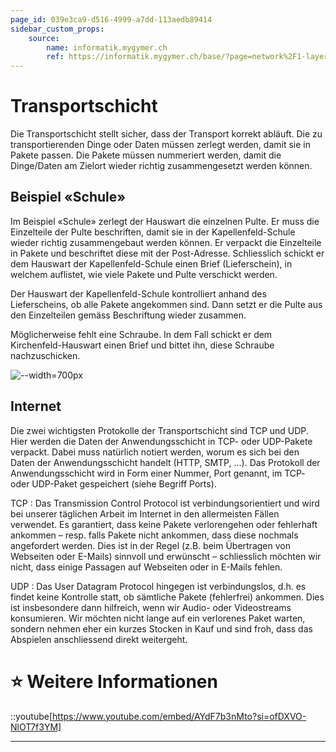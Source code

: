 ```yaml
---
page_id: 039e3ca9-d516-4999-a7dd-113aedb89414
sidebar_custom_props:
    source:
        name: informatik.mygymer.ch
        ref: https://informatik.mygymer.ch/base/?page=network%2F1-layers%2F2-transport%2F
---
```


# Transportschicht

Die Transportschicht stellt sicher, dass der Transport korrekt abläuft. Die zu transportierenden Dinge oder Daten müssen zerlegt werden, damit sie in Pakete passen. Die Pakete müssen nummeriert werden, damit die Dinge/Daten am Zielort wieder richtig zusammengesetzt werden können.

## Beispiel «Schule»

Im Beispiel «Schule» zerlegt der Hauswart die einzelnen Pulte. Er muss die Einzelteile der Pulte beschriften, damit sie in der Kapellenfeld-Schule wieder richtig zusammengebaut werden können. Er verpackt die Einzelteile in Pakete und beschriftet diese mit der Post-Adresse. Schliesslich schickt er dem Hauswart der Kapellenfeld-Schule einen Brief (Lieferschein), in welchem auflistet, wie viele Pakete und Pulte verschickt werden.

Der Hauswart der Kapellenfeld-Schule kontrolliert anhand des Lieferscheins, ob alle Pakete angekommen sind. Dann setzt er die Pulte aus den Einzelteilen gemäss Beschriftung wieder zusammen.

Möglicherweise fehlt eine Schraube. In dem Fall schickt er dem Kirchenfeld-Hauswart einen Brief und bittet ihn, diese Schraube nachzuschicken.

![--width=700px](img/bsp-schule-transport.svg)

## Internet

Die zwei wichtigsten Protokolle der Transportschicht sind TCP und UDP. Hier werden die Daten der Anwendungsschicht in TCP- oder UDP-Pakete verpackt. Dabei muss natürlich notiert werden, worum es sich bei den Daten der Anwendungsschicht handelt (HTTP, SMTP, ...). Das Protokoll der Anwendungsschicht wird in Form einer Nummer, Port genannt, im TCP- oder UDP-Paket gespeichert (siehe Begriff Ports).

TCP : Das Transmission Control Protocol ist verbindungsorientiert und wird bei unserer täglichen Arbeit im Internet in den allermeisten Fällen verwendet. Es garantiert, dass keine Pakete verlorengehen oder fehlerhaft ankommen – resp. falls Pakete nicht ankommen, dass diese nochmals angefordert werden. Dies ist in der Regel (z.B. beim Übertragen von Webseiten oder E-Mails) sinnvoll und erwünscht – schliesslich möchten wir nicht, dass einige Passagen auf Webseiten oder in E-Mails fehlen.

UDP : Das User Datagram Protocol hingegen ist verbindungslos, d.h. es findet keine Kontrolle statt, ob sämtliche Pakete (fehlerfrei) ankommen. Dies ist insbesondere dann hilfreich, wenn wir Audio- oder Videostreams konsumieren. Wir möchten nicht lange auf ein verlorenes Paket warten, sondern nehmen eher ein kurzes Stocken in Kauf und sind froh, dass das Abspielen anschliessend direkt weitergeht.

# ⭐️ Weitere Informationen

::youtube[https://www.youtube.com/embed/AYdF7b3nMto?si=ofDXVO-NlOT7f3YM]

---
